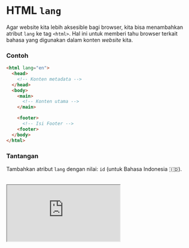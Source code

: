 # HTML `lang`

Agar website kita lebih aksesible bagi browser, kita bisa menambahkan atribut `lang` ke tag `<html>`. Hal ini untuk memberi tahu browser terkait bahasa yang digunakan dalam konten _website_ kita.

### Contoh

```html
<html lang="en">
  <head>
    <!-- Konten metadata -->
  </head>
  <body>
    <main>
      <!-- Konten utama -->
    </main>

    <footer>
      <!-- Isi Footer -->
    <footer>
  </body>
</html>
```

### Tantangan

Tambahkan atribut `lang` dengan nilai: `id` (untuk Bahasa Indonesia 🇮🇩).

<br />

<iframe
  src="https://stackblitz.com/fork/ngodingorg-a38?ctl=1&embed=1&file=index.html&hideExplorer=1"
  style={{ width: "100%", height: "564px" }}
/>

### Solusi

[Buka Solusi](https://stackblitz.com/fork/ngodingorg-a38-solution?embed=1&file=index.html)
